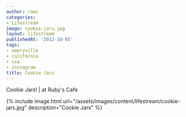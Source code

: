 ```yaml
---
author: rami
categories:
- Lifestream
image: cookie-jars.jpg
layout: lifestream
publishedAt: '2012-10-05'
tags:
- emeryville
- california
- usa
- instagram
title: Cookie Jars
---
```


Cookie Jars! | at Ruby's Cafe

{% include image.html url="/assets/images/content/lifestream/cookie-jars.jpg" description="Cookie Jars" %}